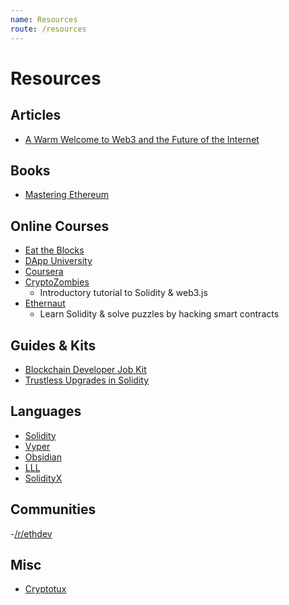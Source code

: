 ```yaml
---
name: Resources
route: /resources
---
```


# Resources

## Articles

- [A Warm Welcome to Web3 and the Future of the Internet](https://media.consensys.net/a-warm-welcome-to-web3-89d49e61a7c5)

## Books

- [Mastering Ethereum](https://github.com/ethereumbook/ethereumbook)

## Online Courses

- [Eat the Blocks](https://eattheblocks.com/)
- [DApp University](http://www.dappuniversity.com/)
- [Coursera](https://www.coursera.org/courses?query=blockchain)
- [CryptoZombies](https://www.coursera.org/courses?query=blockchain)
  - Introductory tutorial to Solidity & web3.js
- [Ethernaut](https://ethernaut.zeppelin.solutions)
  - Learn Solidity & solve puzzles by hacking smart contracts

## Guides & Kits

- [Blockchain Developer Job Kit](https://pages.consensys.net/blockchain-developer-job-kit)
- [Trustless Upgrades in Solidity](https://hackernoon.com/trustless-upgrades-in-solidity-bf0bd4047d28)

## Languages

- [Solidity](https://solidity.readthedocs.io)
- [Vyper](https://github.com/ethereum/vyper)
- [Obsidian](http://obsidian-lang.com/)
- [LLL](https://lll-docs.readthedocs.io)
- [SolidityX](https://solidityx.org/)

## Communities

-[/r/ethdev](https://www.reddit.com/r/ethdev)

## Misc

- [Cryptotux](https://cryptotux.org/)
